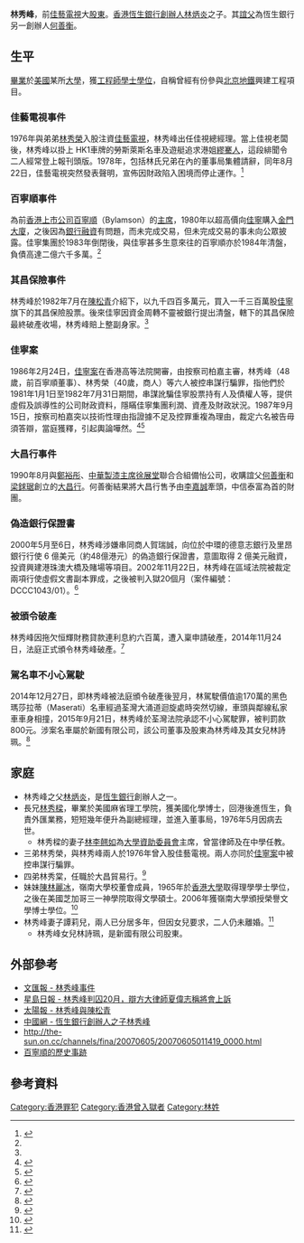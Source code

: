 '''林秀峰'''，前[[佳藝電視|佳藝電視]]大[[股東|股東]]。[[香港|香港]][[恆生銀行|恆生銀行]][[創辦人|創辦人]][[林炳炎|林炳炎]]之子。其[[誼父|誼父]]為恆生銀行另一創辦人[[何善衡|何善衡]]。

==生平==
[[畢業|畢業]]於[[美國|美國]]某所[[大學|大學]]，獲[[工程師|工程師]][[學士學位|學士學位]]，自稱曾經有份參與[[北京地鐵|北京地鐵]]興建工程項目。

=== 佳藝電視事件 ===
1976年與弟弟[[#家庭|林秀榮]]入股注資[[佳藝電視|佳藝電視]]，林秀峰出任佳視總經理。當上佳視老闆後，林秀峰以掛上 HK1車牌的勞斯萊斯名車及遊艇追求港姐[[繆騫人|繆騫人]]，這段緋聞令二人經常登上報刊頭版。1978年，包括林氏兄弟在內的董事局集體請辭，同年8月22日，佳藝電視突然發表聲明，宣佈因財政陷入困境而停止運作。<ref name="next1012">{{cite news |title=林秀峰怒踢陳松青 細數三十年恩怨 |work=壹周刊 |date=2009-07-30 |url=http://nextmag.muvc.net/next1012/2.htm |accessdate=2021-02-21 |archive-date=2009-10-07 |archive-url=https://web.archive.org/web/20091007001320/http://nextmag.muvc.net/next1012/2.htm |dead-url=no }}</ref>

=== 百寧順事件 ===
為前[[香港|香港]][[上市公司|上市公司]][[百寧順|百寧順]]（Bylamson）的[[主席|主席]]，1980年以超高價向[[佳寧|佳寧]]購入[[金門大廈|金門大廈]]，之後因為[[銀行融資|銀行融資]]有問題，而未完成交易，但未完成交易的事未向公眾披露。佳寧集團於1983年倒閉後，與佳寧甚多生意來往的百寧順亦於1984年清盤，負債高達二億六千多萬。<ref name="next1012"/>

=== 其昌保險事件 ===
林秀峰於1982年7月在[[陳松青|陳松青]]介紹下，以九千四百多萬元，買入一千三百萬股[[佳寧|佳寧]]旗下的其昌保險股票。後來佳寧因資金周轉不靈被銀行提出清盤，轄下的其昌保險最終破產收場，林秀峰賠上整副身家。<ref name="next1012"/>

=== 佳寧案 ===
1986年2月24日，[[佳寧案|佳寧案]]在香港高等法院開審，由按察司柏嘉主審，林秀峰（48歲，前百寧順董事）、林秀榮（40歲，商人）等六人被控串謀行騙罪，指他們於1981年1月1日至1982年7月31日期間，串謀訛騙佳寧股票持有人及債權人等，提供虛假及誤導性的公司財政資料，隱瞞佳寧集團利潤、資產及財政狀況。1987年9月15日，按察司柏嘉突以技術性理由指證據不足及控罪重複為理由，裁定六名被告毋須答辯，當庭獲釋，引起輿論嘩然。<ref>{{cite news |title=九名陪審員制佳寧案開先河 選陪審員空前嚴格 |date=1986-02-25 |work=華僑日報 }}</ref><ref>{{cite news |title=聆訊近三百日創法史上最長審訊紀錄 佳寧案串謀訛証據不足 陳松青等六被告當庭省釋 |date=1987-09-16 |work=華僑日報 }}</ref>

=== 大昌行事件 ===
1990年8月與[[鄭裕彤|鄭裕彤]]、[[中華製漆|中華製漆]][[主席|主席]][[徐展堂|徐展堂]]聯合合組備怡公司，收購誼父[[何善衡|何善衡]]和[[梁銶琚|梁銶琚]]創立的[[大昌行集團|大昌行]]。何善衡結果將大昌行售予由[[李嘉誠|李嘉誠]]牽頭，中信泰富為首的財團。

=== 偽造銀行保證書 ===
2000年5月至6日，林秀峰涉嫌串同商人賀瑞誠，向位於中環的德意志銀行及里昂銀行行使 6 億美元（約48億港元）的偽造銀行保證書，意圖取得 2 億美元融資，投資興建港珠澳大橋及賭場等項目。2002年11月22日，林秀峰在區域法院被裁定兩項行使虛假文書副本罪成，之後被判入獄20個月（案件編號：DCCC1043/01）。<ref>{{cite news |title=罪成日兒子生辰 48億元偽證案林秀峰入獄 |date=2002-11-23 |work=蘋果日報 |url=https://hk.appledaily.com/local/20021123/RNXIDFFJ4E7726NXG5PAOVYM4U/ |accessdate=2021-02-21 |archive-date=2021-06-21 |archive-url=https://web.archive.org/web/20210621190614/https://hk.appledaily.com/local/20021123/RNXIDFFJ4E7726NXG5PAOVYM4U/ |dead-url=no }}</ref>

=== 被頒令破產 ===
林秀峰因拖欠恒輝財務貸款連利息約六百萬，遭入稟申請破產，2014年11月24日，法庭正式頒令林秀峰破產。<ref>{{cite news |title=恒生創辦人子林秀峰破產 |date=2014-11-25 |work=明報 |url=https://news.mingpao.com/pns/%E6%B8%AF%E8%81%9E/article/20141125/s00002/1416851727377/%E6%81%92%E7%94%9F%E5%89%B5%E8%BE%A6%E4%BA%BA%E5%AD%90%E6%9E%97%E7%A7%80%E5%B3%B0%E7%A0%B4%E7%94%A2 }}</ref>

=== 駕名車不小心駕駛 ===
2014年12月27日，即林秀峰被法庭頒令破產後翌月，林駕駛價值逾170萬的黑色瑪莎拉蒂（Maserati）名車經過荃灣大涌道迴旋處時突然切線，車頭與鄰線私家車車身相撞，2015年9月21日，林秀峰於荃灣法院承認不小心駕駛罪，被判罰款800元。涉案名車屬於新國有限公司，該公司董事及股東為林秀峰及其女兒林詩珮。<ref>{{cite news |title=破產開名車　林秀峰不小心駕駛罰款 |date=2015-09-22 |work=蘋果日報 |url=https://hk.appledaily.com/local/20150922/GVDSXZ62WHIWIZ6CZ2Z42DHI4U/ |accessdate=2021-02-21 |archive-date=2021-06-21 |archive-url=https://web.archive.org/web/20210621165732/https://hk.appledaily.com/local/20150922/GVDSXZ62WHIWIZ6CZ2Z42DHI4U/ |dead-url=no }}</ref>

== 家庭 ==
* 林秀峰之父[[林炳炎|林炳炎]]，是[[恆生銀行|恆生銀行]]創辦人之一。
* 長兄[[林秀樑|林秀樑]]，畢業於美國麻省理工學院，獲美國化學博士，回港後進恆生，負責外匯業務，短短幾年便升為副總經理，並進入董事局，1976年5月因病去世。
** 林秀樑的妻子[[林李翹如|林李翹如]]為[[大學資助委員會|大學資助委員會]]主席，曾當律師及在中學任教。
* 三弟林秀榮，與林秀峰兩人於1976年曾入股佳藝電視。兩人亦同於[[佳寧案|佳寧案]]中被控串謀行騙罪。
* 四弟林秀棠，任職於大昌貿易行。<ref>{{cite web |title=澳門記憶：林炳炎 |url=https://www.macaumemory.mo/entries_6d3396a6df6647b2aa36cb4768e65f31 }}</ref>
* 妹妹[[陳林麗冰|陳林麗冰]]，嶺南大學校董會成員，1965年於[[香港大學|香港大學]]取得理學學士學位，之後在美國芝加哥三一神學院取得文學碩士。2006年獲嶺南大學頒授榮譽文學博士學位。<ref>{{cite web |title=嶺南大學頒授榮譽博士學位予 三位國際及香港傑出人士 |date=2006-11-06 |url=https://www.ln.edu.hk/cht/news/20061106/01/ }}</ref>
* 林秀峰妻子譚莉兒，兩人已分居多年，但因女兒要求，二人仍未離婚。<ref>{{cite news |title=林秀峰怒踢陳松青　細數三十年恩怨 |publisher=壹周刊 |date=2009-07-30 }}</ref>
** 林秀峰女兒林詩珮，是新國有限公司股東。

==外部參考==
* [http://paper.wenweipo.com/2002/11/26/HK0211260060.htm 文匯報 - 林秀峰事件]{{Wayback|url=http://paper.wenweipo.com/2002/11/26/HK0211260060.htm |date=20190816190106 }}
* [http://www.singtao.com/archive/fullstory.asp?andor=or&year1=2002&month1=11&day1=26&year2=2002&month2=11&day2=26&category=all&id=20021126a03&keyword1=&keyword2= 星島日報 - 林秀峰判囚20月，辯方大律師夏偉志稱將會上訴]
* [http://the-sun.on.cc/channels/fina/20070605/20070605011355_0000.html 太陽報 - 林秀峰與]{{Wayback|url=http://the-sun.on.cc/channels/fina/20070605/20070605011355_0000.html |date=20160305072612 }}[[陳松青|陳松青]]
* [http://news.eastday.com/epublish/gb/paper148/20011002/class014800005/hwz502752.htm 中國網 - 恆生銀行創辦人之子林秀峰]{{Wayback|url=http://news.eastday.com/epublish/gb/paper148/20011002/class014800005/hwz502752.htm |date=20160304201314 }}
* http://the-sun.on.cc/channels/fina/20070605/20070605011419_0000.html {{Wayback|url=http://the-sun.on.cc/channels/fina/20070605/20070605011419_0000.html |date=20190814072912 }}
* [http://space.zkiz.com/?38/viewspace-957.html 百寧順的歷史事跡]{{dead link|date=2018年3月 |bot=InternetArchiveBot |fix-attempted=yes }}

==參考資料==
{{reflist}}

{{Authority control}}
{{DEFAULTSORT:L}}
[[Category:香港罪犯|Category:香港罪犯]]
[[Category:香港曾入獄者|Category:香港曾入獄者]]
[[Category:林姓|Category:林姓]]